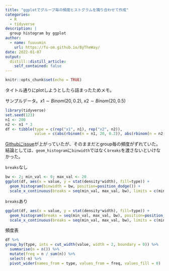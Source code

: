 ```yaml
---
title: "ggplotでグループ毎の頻度ヒストグラムを隣り合わせて作成"
categories:
  - R
  - tidyverse
description: |
  group histogram by ggplot
author:
  - name: fuuuumin
    url: https://fu-om.github.io/ByTheWay/
date: 2022-01-07
output:
  distill::distill_article:
    self_contained: false
---
```



```r
knitr::opts_chunk$set(echo = TRUE)
```

タイトル通りにplotしようとしたら詰まったためメモ。

サンプルデータ。$x1 \sim Binom(20, 0.2)$, $x2 \sim Binom(20, 0.5)$

```r
library(tidyverse)
set.seed(123)
n1 <- 200
n2 <- n1 * 3
df <- tibble(type = c(rep("x1", n1), rep("x2", n2)), 
             value = c(abs(rbinom(n = n1, 20, 0.2)), abs(rbinom(n = n2, 20, 0.5))))
```

[Githubにissue](https://github.com/tidyverse/ggplot2/issues/3522)が上がっていたが、そのままだとgroup毎の頻度がずれていた。結論としては、`geom_histogram`に`binwidth`ではなく`breaks`を渡さないといけなかった。

`breaks`なし

```r
bw <- 2; min_val <- 0; max_val <- 20
ggplot(df, aes(x = value, y = stat(density*width), fill=type)) +
  geom_histogram(binwidth = bw, position=position_dodge()) +
  scale_x_continuous(breaks = seq(min_val, max_val, bw), limits = c(min_val, max_val), expand = c(0, 0))
```

`breaks`あり

```r
ggplot(df, aes(x = value, y = stat(density*width), fill=type)) +
  geom_histogram(breaks = seq(min_val, max_val, bw), position=position_dodge()) +
  scale_x_continuous(breaks = seq(min_val, max_val, bw), limits = c(min_val, max_val), expand = c(0, 0))
```

頻度表

```r
df %>% 
group_by(type, ints = cut_width(value, width = 2, boundary = 0)) %>% 
  summarise(n = n()) %>% 
  mutate(freq = n / sum(n)) %>% 
  select(-n) %>% 
  pivot_wider(names_from = type, values_from = freq, values_fill = 0)
```

